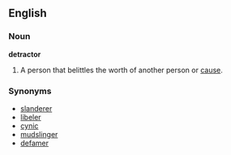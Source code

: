 ==English==

===Noun===
'''detractor'''
#A person that belittles the worth of another person or [[cause]].

===Synonyms===
*[[slander]]er
*[[libel]]er
*[[cynic]]
*[[mudslinger]]
*[[defamation|defamer]]